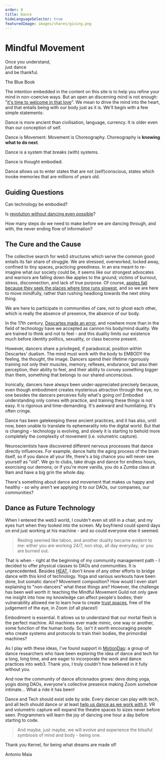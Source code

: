```yaml
---
order: 8
title: Dance
hideLanguageSelector: true
featuredImage: images/shares/giving.png
---
```


# Mindful Movement

<InfoBlock>

<Box>

Once you understand,  
just dance  
and be thankful.  

<Link to="https://thebluebook.co.za/buddha-blues/sit.html">The Blue Book</Link>

</Box>

</InfoBlock>

The intention embedded in the content on this site is to help you refine your mind in non-coercive ways. But an open an discerning mind is not enough: "[it's time to welcome in that love](https://www.youtube.com/watch?v=9wtiwPLgw8c)". We mean to drive the mind into the heart, and that entails being with our body just as it is. We'll begin with a few simple statements:

<Process>

Dance is more ancient than civilisation, language, currency. It is older even than our conception of self. 

Dance is Movement. Movement is Choreography. Choreography is **knowing what to do next**.

Dance is a system that breaks (with) systems.  

Dance is thought embodied.

Dance allows us to enter states that are not (self)conscious, states which invoke memories that are millions of years old.

</Process>

## Guiding Questions

<Process>

Can technology be embodied?

Is [revolution without dancing even possible](https://youtu.be/GKRxP03-E5Y?t=97)?

How many steps do we need to make before we are dancing through, and with, the never ending flow of information?

</Process>

## The Cure and the Cause

The collective search for web3 structures which serve the common good entails its fair share of struggle. We are stressed, overworked, locked away, confined to tiny spaces, practicing greediness. In an era meant to re-imagine what our society could be, it seems like our strongest advocates and warriors are falling down like apples to the ground; victims of burnout, stress, disconnection, and lack of true purpose. Of course, [apples fall because they seek the places where time runs slowest](https://www.youtube.com/watch?v=8mJipEQ4Ypo&list=PL_NAkUK835PWbclYgtIJ07aXSPx-cWper&index=8&t=214s), and so we are here to move mindfully, rather than rushing headlong towards the next shiny thing. 

We are here to participate in communities of care, not to ghost each other, which is really the absence of presence, the absence of our body.

In the 17th century, [Descartes made an error](https://www.goodreads.com/book/show/103867.Descartes_Error), and nowhere more than in the field of technology have we accepted as cannon his body/mind duality. We are trained to think and not to feel - and this duality limits our existence much before identity politics, sexuality, or class become present.

However, dancers share a privileged, if paradoxical, position within Descartes' dualism. The mind must work with the body to EMBODY the feeling, the thought, the image. Dancers spend their lifetime rigorously training not only their muscles, memory, reflexes, endurance, but also their perception, their ability to feel, and their ability to convey something bigger than them, something that belongs to our shared unconscious.

Ironically, dancers have always been under-appreciated precisely because, even though embodiment creates mysterious attraction through the eye, no one besides the dancers perceives fully what's going on! Embodied understanding only comes with practice, and training these things is not easy. It is rigorous and time-demanding. It's awkward and humiliating. It's often cringe.

Dance has been gatekeeping these ancient practices, and it has also, until now, been unable to translate its ephemerality into the digital world. But that is changing - technology is evolving, and slowly it is starting to behold more completely the complexity of movement (i.e. volumetric capture).

Neuroscientists have discovered different nervous processes that dance directly influences. For example, dance halts the aging process of the brain itself, so if you dance all your life, there's a big chance you will never see yourself as "old". We go to clubs, take drugs and dance for endless hours, exorcising our demons; or if you're more vanilla, you do a Zumba class at 9am and have a big grin the whole day.

There's something about dance and movement that makes us happy and healthy - so why aren't we applying it to our DAOs, our companies, our communities?

## Dance as Future Technology

When I entered the web3 world, I couldn't even sit still in a chair, and my eyes hurt when they looked into the screen. My boyfriend could spend days on end just working at his machine - and so could everyone else it seemed. 

> Resting seemed like taboo, and another duality became evident to me: either you are working 24/7, non stop, all day everyday; or you are burned out.

That is when - right at the beginning of my community management path - I decided to offer physical classes to DAOs and communities. It is unprecedented. Besides [HEAT](https://heat.mirror.xyz/HGerWynxAuJqPvTXk0A5tGQGsduv5XVbCR7exLkj1LY), I don't know of any other efforts to bridge dance with this kind of technology. Yoga and various workouts have been done, but somatic dance? Movement composition? How would I even start explaining to "non-dancers" what these things are? However, the challenge has been well worth it: teaching the Mindful Movement Guild not only gave me insight into how my knowledge can affect people's bodies; their vulnerability allowed me to learn how to create [trust spaces](/learn/module-1/value/#narrative), free of the judgement of the eye, in Zoom (of all places!)

Embodiment is essential. It allows us to understand that our mortal flesh is the perfect machine. All machines ever made mimic, one way or another, some function of the human body. So, isn't it worth encouraging people who create systems and protocols to train their bodies, the primordial machines?

As I play with these ideas, I've found support in [MotionDao](https://www.dance-tech.net/page/motion-dao): a group of dance researchers who have been exploring the idea of dance and tech for a long, long time, and are eager to incorporate the work and dance practices into web3. Thank you, I truly couldn't how believed in it fully without you.

And now the community of dance aficionados grows: devs doing yoga, yogis doing DAOs, everyone's collective presence making Zoom somehow intimate... What a ride it has been!

Dance and Tech should exist side by side. Every dancer can play with tech, and all tech should dance or at least [help us dance as we work with it](/learn/module-4/liberal-radical/#optimal-gathering). VR and volumetric capture will expand the theatre spaces to sizes never before seen. Programmers will learn the joy of dancing one hour a day before starting to code. 

> And maybe, just maybe, we will evolve and experience the blissful symbiosis of mind and body - being one.

Thank you Kernel, for being what dreams are made of!

Antonio Maia 